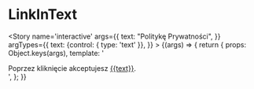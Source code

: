 
<Meta title='atoms/LinkInText' />

# LinkInText

<Story name='interactive'
    args={{
        text: "Politykę Prywatności",
    }}
    argTypes={{
        text: {control: { type: 'text' }},
    }}
    >
    {(args) => {
        return {
            props: Object.keys(args),
            template: '<div>Poprzez kliknięcie akceptujesz <a class="a-linkInText -textMedium" href="http://google.com" target="_blank">{{text}}</a>.</div>',
        };
    }}
</Story>

